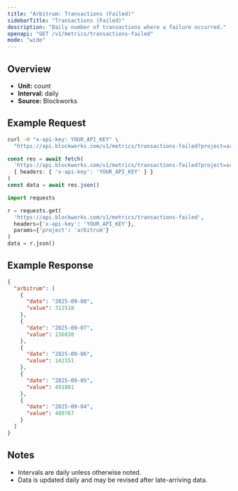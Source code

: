 ```yaml
---
title: "Arbitrum: Transactions (Failed)"
sidebarTitle: "Transactions (Failed)"
description: "Daily number of transactions where a failure occurred."
openapi: "GET /v1/metrics/transactions-failed"
mode: "wide"
---
```


## Overview

- **Unit:** count
- **Interval:** daily
- **Source:** Blockworks

## Example Request

<CodeGroup>

```bash cURL
curl -H "x-api-key: YOUR_API_KEY" \
  "https://api.blockworks.com/v1/metrics/transactions-failed?project=arbitrum"
```

```typescript TypeScript
const res = await fetch(
  'https://api.blockworks.com/v1/metrics/transactions-failed?project=arbitrum',
  { headers: { 'x-api-key': 'YOUR_API_KEY' } }
)
const data = await res.json()
```

```python Python
import requests

r = requests.get(
  'https://api.blockworks.com/v1/metrics/transactions-failed',
  headers={'x-api-key': 'YOUR_API_KEY'},
  params={'project': 'arbitrum'}
)
data = r.json()
```

</CodeGroup>

## Example Response

```json
{
  "arbitrum": [
    {
      "date": "2025-09-08",
      "value": 312518
    },
    {
      "date": "2025-09-07",
      "value": 136838
    },
    {
      "date": "2025-09-06",
      "value": 142151
    },
    {
      "date": "2025-09-05",
      "value": 491801
    },
    {
      "date": "2025-09-04",
      "value": 480767
    }
  ]
}
```

## Notes
- Intervals are daily unless otherwise noted.
- Data is updated daily and may be revised after late-arriving data.